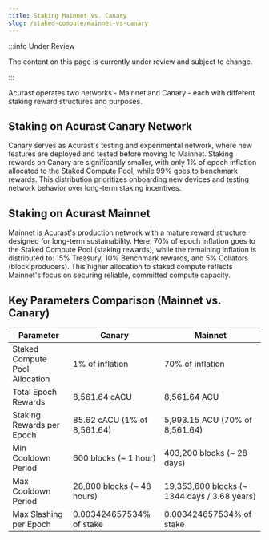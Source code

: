 ```yaml
---
title: Staking Mainnet vs. Canary
slug: /staked-compute/mainnet-vs-canary
---
```


:::info Under Review

The content on this page is currently under review and subject to change.

:::

Acurast operates two networks - Mainnet and Canary - each with different staking reward structures and purposes.

## Staking on Acurast Canary Network

Canary serves as Acurast's testing and experimental network, where new features are deployed and tested before moving to Mainnet. Staking rewards on Canary are significantly smaller, with only 1% of epoch inflation allocated to the Staked Compute Pool, while 99% goes to benchmark rewards. This distribution prioritizes onboarding new devices and testing network behavior over long-term staking incentives.

## Staking on Acurast Mainnet

Mainnet is Acurast's production network with a mature reward structure designed for long-term sustainability. Here, 70% of epoch inflation goes to the Staked Compute Pool (staking rewards), while the remaining inflation is distributed to: 15% Treasury, 10% Benchmark rewards, and 5% Collators (block producers). This higher allocation to staked compute reflects Mainnet's focus on securing reliable, committed compute capacity.

## Key Parameters Comparison (Mainnet vs. Canary)


| Parameter | Canary | Mainnet |
|-----------|---------|---------|
| Staked Compute Pool Allocation | 1% of inflation | 70% of inflation |
| Total Epoch Rewards | 8,561.64 cACU | 8,561.64 ACU |
| Staking Rewards per Epoch | 85.62 cACU (1% of 8,561.64) | 5,993.15 ACU (70% of 8,561.64) |
| Min Cooldown Period | 600 blocks (~ 1 hour) | 403,200 blocks (~ 28 days) |
| Max Cooldown Period | 28,800 blocks (~ 48 hours)| 19,353,600 blocks (~ 1344 days / 3.68 years)|
| Max Slashing per Epoch | 0.003424657534% of stake | 0.003424657534% of stake |
